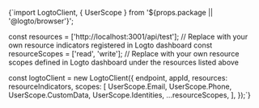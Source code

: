 
<CodeBlock language='js'>{`import LogtoClient, { UserScope } from '${props.package || '@logto/browser'}';

const resources = ['http://localhost:3001/api/test']; // Replace with your own resource indicators registered in Logto dashboard
const resourceScopes = ['read', 'write']; // Replace with your own resource scopes defined in Logto dashboard under the resources listed above

const logtoClient = new LogtoClient({
endpoint,
appId,
resources: resourceIndicators,
scopes: [
UserScope.Email,
UserScope.Phone,
UserScope.CustomData,
UserScope.Identities,
...resourceScopes,
],
});`}</CodeBlock>
